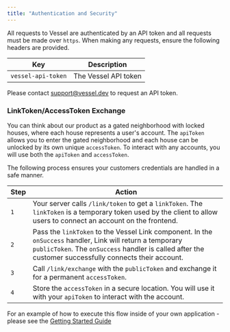 ```yaml
---
title: "Authentication and Security"
---
```


All requests to Vessel are authenticated by an API token and all requests must be made over `https`. When making any requests, ensure the following headers are provided.

| Key                | Description          |
| ------------------ | -------------------- |
| `vessel-api-token` | The Vessel API token |

<Note>

Please contact [support@vessel.dev](mailto:support@vessel.dev) to request an API token.

</Note>

### LinkToken/AccessToken Exchange

You can think about our product as a gated neighborhood with locked houses, where each house represents a user's account. The `apiToken` allows you to enter the gated neighborhood and each house can be unlocked by its own unique `accessToken`. To interact with any accounts, you will use both the `apiToken` and `accessToken`.

The following process ensures your customers credentials are handled in a safe manner.

| Step | Action                                                                                                                                                                                                               |
| ---- | -------------------------------------------------------------------------------------------------------------------------------------------------------------------------------------------------------------------- |
| `1`  | Your server calls `/link/token` to get a `linkToken`. The `linkToken` is a temporary token used by the client to allow users to connect an account on the frontend.                                                  |
| `2`  | Pass the `linkToken` to the Vessel Link component. In the `onSuccess` handler, Link will return a temporary `publicToken`. The `onSuccess` handler is called after the customer successfully connects their account. |
| `3`  | Call `/link/exchange` with the `publicToken` and exchange it for a permanent `accessToken`.                                                                                                                          |
| `4`  | Store the `accessToken` in a secure location. You will use it with your `apiToken` to interact with the account.                                                                                                     |

For an example of how to execute this flow inside of your own application - please see the [Getting Started Guide](/getting-started)

